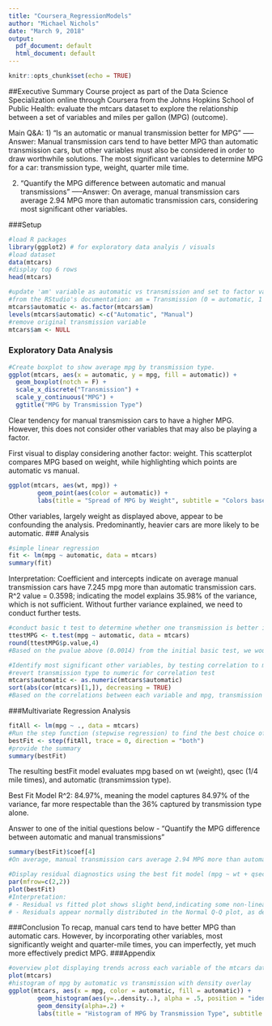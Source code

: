 ---
title: "Coursera_RegressionModels"
author: "Michael Nichols"
date: "March 9, 2018"
output:
  pdf_document: default
  html_document: default
---
```{r setup, include=FALSE}
knitr::opts_chunk$set(echo = TRUE)
```
##Executive Summary
Course project as part of the Data Science Specialization online through Coursera from the Johns Hopkins School of Public Health: evaluate the mtcars dataset to explore the relationship between a set of variables and miles per gallon (MPG) (outcome).

Main Q&A:
1) "Is an automatic or manual transmission better for MPG"
-----Answer: Manual transmission cars tend to have better MPG than automatic transmission cars, but other variables must also be considered in order to draw worthwhile solutions. The most significant variables to determine MPG for a car: transmission type, weight, quarter mile time.

2) "Quantify the MPG difference between automatic and manual transmissions"
-----Answer: On average, manual transmission cars average 2.94 MPG more than automatic transmission cars, considering most significant other variables.

###Setup
```{r preprocessing, warning=FALSE}
#load R packages
library(ggplot2) # for exploratory data analyis / visuals
#load dataset
data(mtcars)
#display top 6 rows
head(mtcars)

#update 'am' variable as automatic vs transmission and set to factor variable
#from the RStudio's documentation: am = Transmission (0 = automatic, 1 = manual)
mtcars$automatic <- as.factor(mtcars$am)
levels(mtcars$automatic) <-c("Automatic", "Manual")
#remove original transmission variable
mtcars$am <- NULL
```
### Exploratory Data Analysis
```{r plots}
#Create boxplot to show average mpg by transmission type.
ggplot(mtcars, aes(x = automatic, y = mpg, fill = automatic)) +
  geom_boxplot(notch = F) + 
  scale_x_discrete("Transmission") +
  scale_y_continuous("MPG") +
  ggtitle("MPG by Transmission Type")
```
Clear tendency for manual transmission cars to have a higher MPG. However, this does not consider other variables that may also be playing a factor.

First visual to display considering another factor: weight. This scatterplot compares MPG based on weight, while highlighting which points are automatic vs manual.
```{r plots2}
ggplot(mtcars, aes(wt, mpg)) + 
        geom_point(aes(color = automatic)) + 
        labs(title = "Spread of MPG by Weight", subtitle = "Colors based On Transmission Type", x = "Weight", Y = "MPG")
```
Other variables, largely weight as displayed above, appear to be confounding the analysis. Predominantly, heavier cars are more likely to be automatic. 
### Analysis
```{r analysis}
#simple linear regression
fit <- lm(mpg ~ automatic, data = mtcars)
summary(fit)
```
Interpretation:
Coefficient and intercepts indicate on average manual transmission cars have 7.245 mpg more than automatic transmission cars.
R^2 value = 0.3598; indicating the model explains 35.98% of the variance, which is not sufficient.
Without further variance explained, we need to conduct further tests.
```{r analysis2}
#conduct basic t test to determine whether one transmission is better in terms of MPG
ttestMPG <- t.test(mpg ~ automatic, data = mtcars)
round(ttestMPG$p.value,4)
#Based on the pvalue above (0.0014) from the initial basic test, we would reject the null hypothesis that MPG is unaffected by transmission type. Again, this does not account for other variables and commands further evaluation via regression testing.

#Identify most significant other variables, by testing correlation to mpg of all variables.
#revert transmission type to numeric for correlation test
mtcars$automatic <- as.numeric(mtcars$automatic)
sort(abs(cor(mtcars)[1,]), decreasing = TRUE)
#Based on the correlations between each variable and mpg, transmission type is 6th most significant. We will consider the 6 more substantial correlations going forward.
```
###Multivariate Regression Analysis
```{r multivariate}
fitAll <- lm(mpg ~ ., data = mtcars)
#Run the step function (stepwise regression) to find the best choice of predictors.
bestFit <- step(fitAll, trace = 0, direction = "both")
#provide the summary
summary(bestFit)
```
The resulting bestFit model evaluates mpg based on wt (weight), qsec (1/4 mile times), and automatic (transmimssion type).

Best Fit Model R^2: 84.97%, meaning the model captures 84.97% of the variance, far more respectable than the 36% captured by transmission type alone.

Answer to one of the initial questions below - "Quantify the MPG difference between automatic and manual transmissions"
```{r furtheranalysis}
summary(bestFit)$coef[4]
#On average, manual transmission cars average 2.94 MPG more than automatic transmission cars, considering other variables.

#Display residual diagnostics using the best fit model (mpg ~ wt + qsec + automatic).
par(mfrow=c(2,2))
plot(bestFit)
#Interpretation: 
# - Residual vs fitted plot shows slight bend,indicating some non-linear relationship was not explained by the model. This follows the thinking that the bestFit curve includes the 3 most significant variables, but not all relevant variables.
# - Residuals appear normally distributed in the Normal Q-Q plot, as desired.
```
###Conclusion
To recap, manual cars tend to have better MPG than automatic cars. However, by incorporating other variables, most significantly weight and quarter-mile times, you can imperfectly, yet much more effectively predict MPG. 
###Appendix
```{r appendix}
#overview plot displaying trends across each variable of the mtcars dataset.
plot(mtcars)
#histogram of mpg by automatic vs transmission with density overlay
ggplot(mtcars, aes(x = mpg, color = automatic, fill = automatic)) + 
        geom_histogram(aes(y=..density..), alpha = .5, position = "identity", binwidth = 2)+
        geom_density(alpha=.2) + 
        labs(title = "Histogram of MPG by Transmission Type", subtitle = "Includes Density Overlay")
```